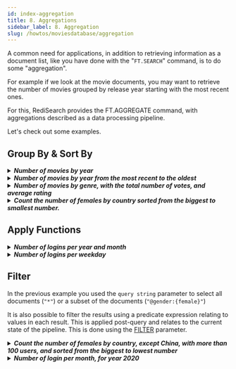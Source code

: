 ```yaml
---
id: index-aggregation
title: 8. Aggregations
sidebar_label: 8. Aggregation
slug: /howtos/moviesdatabase/aggregation
---
```


A common need for applications, in addition to retrieving information as a document list, like you have done with the "`FT.SEARCH`" command, is to do some "aggregation".

For example if we look at the movie documents, you may want to retrieve the number of movies grouped by release year starting with the most recent ones.

For this, RediSearch provides the FT.AGGREGATE command, with aggregations described as a data processing pipeline.

Let's check out some examples.

## Group By & Sort By

<details> 
  <summary>
  <i><b>
  Number of movies by year
  </b></i>
  </summary>

```
> FT.AGGREGATE "idx:movie" "*" GROUPBY 1 @release_year REDUCE COUNT 0 AS nb_of_movies

 1) (integer) 60
 2) 1) "release_year"
    2) "1964"
    3) "nb_of_movies"
    4) "9"
 ...
 61) 1) "release_year"
    2) "2010"
    3) "nb_of_movies"
    4) "15"
```

---

</details>

<details> 
  <summary>
  <i><b>
  Number of movies by year from the most recent to the oldest
  </b></i>
  </summary>

```
> FT.AGGREGATE "idx:movie" "*" GROUPBY 1 @release_year REDUCE COUNT 0 AS nb_of_movies SORTBY 2 @release_year DESC

1) (integer) 60
 2) 1) "release_year"
    2) "2019"
    3) "nb_of_movies"
    4) "14"
 ...
11) 1) "release_year"
    2) "2010"
    3) "nb_of_movies"
    4) "15"
```

---

</details>

<details> 
  <summary>
  <i><b>
  Number of movies by genre, with the total number of votes, and average rating
  </b></i>
  </summary>

```
> FT.AGGREGATE idx:movie "*" GROUPBY 1 @genre REDUCE COUNT 0 AS nb_of_movies REDUCE SUM 1 votes AS nb_of_votes REDUCE AVG 1 rating AS avg_rating SORTBY 4 @avg_rating DESC @nb_of_votes DESC


 1) (integer) 26
 2) 1) "genre"
    2) "fantasy"
    3) "nb_of_movies"
    4) "1"
    5) "nb_of_votes"
    6) "1500090"
    7) "avg_rating"
    8) "8.8"
...
11) 1) "genre"
    2) "romance"
    3) "nb_of_movies"
    4) "2"
    5) "nb_of_votes"
    6) "746"
    7) "avg_rating"
    8) "6.65"
```

---

</details>

<details> 
  <summary>
  <i><b>
  Count the number of females by country sorted from the biggest to smallest number.
  </b></i>
  </summary>

```
> FT.AGGREGATE idx:user "@gender:{female}" GROUPBY 1 @country REDUCE COUNT 0 AS nb_of_users SORTBY 2 @nb_of_users DESC

 1) (integer) 193
 2) 1) "country"
    2) "china"
    3) "nb_of_users"
    4) "537"
...
11) 1) "country"
    2) "ukraine"
    3) "nb_of_users"
    4) "72"
```

---

</details>

## Apply Functions

<details> 
  <summary>
  <i><b>
  Number of logins per year and month
  </b></i>
  </summary>

The `idx:user` index contains the last_login field. This field stores the last login time as an EPOC timestamp.

RediSearch aggregation allows you to apply transformations to each record. This is done using the [APPLY](https://oss.redis.com/redisearch/Aggregations/#apply_expressions) parameter.

For this example you have to use a [date/time](https://oss.redis.com/redisearch/Aggregations/#list_of_datetime_apply_functions) function to extract the month and year from the timestamp.

```
> FT.AGGREGATE idx:user * APPLY year(@last_login) AS year APPLY "monthofyear(@last_login) + 1" AS month GROUPBY 2 @year @month REDUCE count 0 AS num_login SORTBY 4 @year ASC @month ASC

 1) (integer) 13
 2) 1) "year"
    2) "2019"
    3) "month"
    4) "9"
    5) "num_login"
    6) "230"
...
14) 1) "year"
    2) "2020"
    3) "month"
    4) "9"
    5) "num_login"
    6) "271"

```

---

</details>

<details> 
  <summary>
  <i><b>
  Number of logins per weekday
  </b></i>
  </summary>

Using the date/time Apply functions it is possible to extract the day of the week from the timestamp, so let's see how the logins are distributed over the week.

```
> FT.AGGREGATE idx:user * APPLY "dayofweek(@last_login) +1" AS dayofweek GROUPBY 1 @dayofweek REDUCE count 0 AS num_login SORTBY 2 @dayofweek ASC

1) (integer) 7
2) 1) "dayofweek"
   2) "1"
   3) "num_login"
   4) "815"
...
8) 1) "dayofweek"
   2) "7"
   3) "num_login"
   4) "906"

```

---

</details>

## Filter

In the previous example you used the `query string` parameter to select all documents (`"*"`) or a subset of the documents (`"@gender:{female}"`)

It is also possible to filter the results using a predicate expression relating to values in each result. This is applied post-query and relates to the current state of the pipeline. This is done using the [FILTER](https://oss.redis.com/redisearch/Aggregations/#filter_expressions) parameter.

<details> 
  <summary>
  <i><b>
  Count the number of females by country, except China, with more than 100 users, and sorted from the biggest to lowest number
  </b></i>
  </summary>

```
> FT.AGGREGATE idx:user "@gender:{female}" GROUPBY 1 @country  REDUCE COUNT 0 AS nb_of_users  FILTER "@country!='china' && @nb_of_users > 100" SORTBY 2 @nb_of_users DESC

1) (integer) 163
2) 1) "country"
   2) "indonesia"
   3) "nb_of_users"
   4) "309"
...
6) 1) "country"
   2) "brazil"
   3) "nb_of_users"
   4) "108"
```

---

</details>

<details> 
  <summary>
  <i><b>
  Number of login per month, for year 2020
  </b></i>
  </summary>

This is similar to the previous query with the addition of a filter on the year.

```
> FT.AGGREGATE idx:user * APPLY year(@last_login) AS year APPLY "monthofyear(@last_login) + 1" AS month GROUPBY 2 @year @month REDUCE count 0 AS num_login  FILTER "@year==2020" SORTBY 2 @month ASC

 1) (integer) 13
 2) 1) "year"
    2) "2020"
    3) "month"
    4) "1"
    5) "num_login"
    6) "520"
...
10) 1) "year"
    2) "2020"
    3) "month"
    4) "9"
    5) "num_login"
    6) "271"

```

---

</details>
